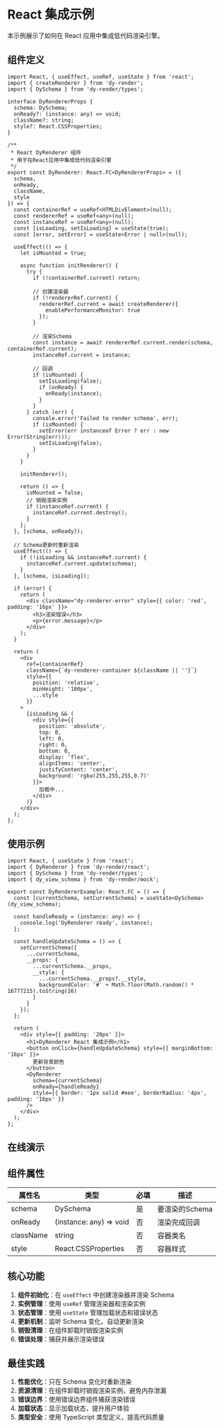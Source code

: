 # React 集成示例

本示例展示了如何在 React 应用中集成低代码渲染引擎。

## 组件定义

```tsx
import React, { useEffect, useRef, useState } from 'react';
import { createRenderer } from 'dy-render';
import { DySchema } from 'dy-render/types';

interface DyRendererProps {
  schema: DySchema;
  onReady?: (instance: any) => void;
  className?: string;
  style?: React.CSSProperties;
}

/**
 * React DyRenderer 组件
 * 用于在React应用中集成低代码渲染引擎
 */
export const DyRenderer: React.FC<DyRendererProps> = ({
  schema,
  onReady,
  className,
  style
}) => {
  const containerRef = useRef<HTMLDivElement>(null);
  const rendererRef = useRef<any>(null);
  const instanceRef = useRef<any>(null);
  const [isLoading, setIsLoading] = useState(true);
  const [error, setError] = useState<Error | null>(null);

  useEffect(() => {
    let isMounted = true;

    async function initRenderer() {
      try {
        if (!containerRef.current) return;

        // 创建渲染器
        if (!rendererRef.current) {
          rendererRef.current = await createRenderer({
            enablePerformanceMonitor: true
          });
        }

        // 渲染Schema
        const instance = await rendererRef.current.render(schema, containerRef.current);
        instanceRef.current = instance;

        // 回调
        if (isMounted) {
          setIsLoading(false);
          if (onReady) {
            onReady(instance);
          }
        }
      } catch (err) {
        console.error('Failed to render schema', err);
        if (isMounted) {
          setError(err instanceof Error ? err : new Error(String(err)));
          setIsLoading(false);
        }
      }
    }

    initRenderer();

    return () => {
      isMounted = false;
      // 销毁渲染实例
      if (instanceRef.current) {
        instanceRef.current.destroy();
      }
    };
  }, [schema, onReady]);

  // Schema更新时重新渲染
  useEffect(() => {
    if (!isLoading && instanceRef.current) {
      instanceRef.current.update(schema);
    }
  }, [schema, isLoading]);

  if (error) {
    return (
      <div className="dy-renderer-error" style={{ color: 'red', padding: '16px' }}>
        <h3>渲染错误</h3>
        <p>{error.message}</p>
      </div>
    );
  }

  return (
    <div
      ref={containerRef}
      className={`dy-renderer-container ${className || ''}`}
      style={{
        position: 'relative',
        minHeight: '100px',
        ...style
      }}
    >
      {isLoading && (
        <div style={{
          position: 'absolute',
          top: 0,
          left: 0,
          right: 0,
          bottom: 0,
          display: 'flex',
          alignItems: 'center',
          justifyContent: 'center',
          background: 'rgba(255,255,255,0.7)'
        }}>
          加载中...
        </div>
      )}
    </div>
  );
};
```

## 使用示例

```tsx
import React, { useState } from 'react';
import { DyRenderer } from 'dy-render/react';
import { DySchema } from 'dy-render/types';
import { dy_view_schema } from 'dy-render/mock';

export const DyRendererExample: React.FC = () => {
  const [currentSchema, setCurrentSchema] = useState<DySchema>(dy_view_schema);

  const handleReady = (instance: any) => {
    console.log('DyRenderer ready', instance);
  };

  const handleUpdateSchema = () => {
    setCurrentSchema({
      ...currentSchema,
      __props: {
        ...currentSchema.__props,
        __style: {
          ...currentSchema.__props?.__style,
          backgroundColor: '#' + Math.floor(Math.random() * 16777215).toString(16)
        }
      }
    });
  };

  return (
    <div style={{ padding: '20px' }}>
      <h1>DyRenderer React 集成示例</h1>
      <button onClick={handleUpdateSchema} style={{ marginBottom: '16px' }}>
        更新背景颜色
      </button>
      <DyRenderer
        schema={currentSchema}
        onReady={handleReady}
        style={{ border: '1px solid #eee', borderRadius: '4px', padding: '16px' }}
      />
    </div>
  );
};
```

## 在线演示

<DemoBlock>
  <ReactIntegrationDemo />
</DemoBlock>

## 组件属性

| 属性名 | 类型 | 必填 | 描述 |
| --- | --- | --- | --- |
| schema | DySchema | 是 | 要渲染的Schema |
| onReady | (instance: any) => void | 否 | 渲染完成回调 |
| className | string | 否 | 容器类名 |
| style | React.CSSProperties | 否 | 容器样式 |

## 核心功能

1. **组件初始化**：在 `useEffect` 中创建渲染器并渲染 Schema
2. **实例管理**：使用 `useRef` 管理渲染器和渲染实例
3. **状态管理**：使用 `useState` 管理加载状态和错误状态
4. **更新机制**：监听 Schema 变化，自动更新渲染
5. **销毁清理**：在组件卸载时销毁渲染实例
6. **错误处理**：捕获并展示渲染错误

## 最佳实践

1. **性能优化**：只在 Schema 变化时重新渲染
2. **资源清理**：在组件卸载时销毁渲染实例，避免内存泄漏
3. **错误边界**：使用错误边界组件捕获渲染错误
4. **加载状态**：显示加载状态，提升用户体验
5. **类型安全**：使用 TypeScript 类型定义，提高代码质量
